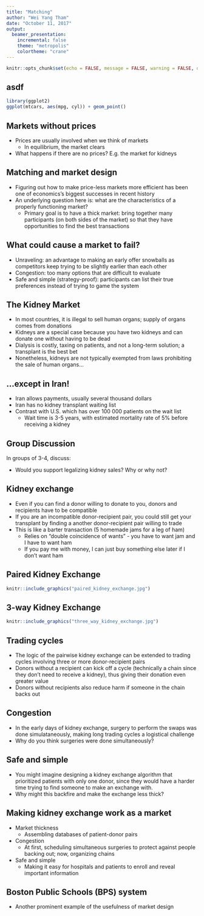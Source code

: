 ```yaml
---
title: "Matching"
author: "Wei Yang Tham"
date: "October 11, 2017"
output:
  beamer_presentation:
    incremental: false
    theme: "metropolis"
    colortheme: "crane"
---
```


```r
knitr::opts_chunk$set(echo = FALSE, message = FALSE, warning = FALSE, dev = 'pdf')
```

## asdf
```r
library(ggplot2)
ggplot(mtcars, aes(mpg, cyl)) + geom_point()
```


## Markets without prices

- Prices are usually involved when we think of markets
    + In equilibrium, the market clears
- What happens if there are no prices? E.g. the market for kidneys

## Matching and market design
- Figuring out how to make price-less markets more efficient has been one of economics's biggest successes in recent history
- An underlying question here is: what are the characteristics of a properly functioning market?
    + Primary goal is to have a thick market: bring together many participants (on both sides of the market) so that they have opportunities to find the best transactions

## What could cause a market to fail?
- Unraveling: an advantage to making an early offer snowballs as competitors keep trying to be slightly earlier than each other
- Congestion: too many options that are difficult to evaluate
- Safe and simple (strategy-proof): participants can list their true preferences instead of trying to game the system

## The Kidney Market 
- In most countries, it is illegal to sell human organs; supply of organs comes from donations
- Kidneys are a special case because you have two kidneys and can donate one without having to be dead
- Dialysis is costly, taxing on patients, and not a long-term solution; a transplant is the best bet
- Nonetheless, kidneys are not typically exempted from laws prohibiting the sale of human organs...

## ...except in Iran!
- Iran allows payments, usually several thousand dollars
- Iran has no kidney transplant waiting list
- Contrast with U.S. which has over 100 000 patients on the wait list
    + Wait time is 3-5 years, with estimated mortality rate of 5\% before receiving a kidney
    
## Group Discussion
In groups of 3-4, discuss: 

- Would you support legalizing kidney sales? Why or why not?
  
## Kidney exchange
- Even if you can find a donor willing to donate to you, donors and recipients have to be compatible
- If you are an incompatible donor-recipient pair, you could still get your transplant by finding a another donor-recipient pair willing to trade 
- This is like a barter transaction (5 homemade jams for a leg of ham)
    + Relies on "double coincidence of wants" - you have to want jam and I have to want ham
    + If you pay me with money, I can just buy something else later if I don't want ham

## Paired Kidney Exchange
```r
knitr::include_graphics("paired_kidney_exchange.jpg")
```

## 3-way Kidney Exchange
```r
knitr::include_graphics("three_way_kidney_exchange.jpg")
```

## Trading cycles
- The logic of the pairwise kidney exchange can be extended to trading cycles involving three or more donor-recipient pairs
- Donors without a recipient can kick off a cycle (technically a chain since they don't need to receive a kidney), thus giving their donation even greater value
- Donors without recipients also reduce harm if someone in the chain backs out

## Congestion
- In the early days of kidney exchange, surgery to perform the swaps was done simulataneously, making long trading cycles a logistical challenge
- Why do you think surgeries were done simultaneously?

## Safe and simple
- You might imagine designing a kidney exchange algorithm that prioritized patients with only one donor, since they would have a harder time trying to find someone to make an exchange with. 
- Why might this backfire and make the exchange less thick?

## Making kidney exchange work as a market
- Market thickness 
    + Assembling databases of patient-donor pairs
- Congestion 
    + At first, scheduling simultaneous surgeries to protect against people backing out; now, organizing chains
- Safe and simple 
    + Making it easy for hospitals and patients to enroll and reveal important information
    
## Boston Public Schools (BPS) system
- Another prominent example of the usefulness of market design
    

    



